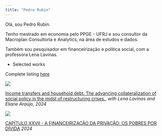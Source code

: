 ```yaml
---
title: "Pedro Rubin"
---
```


Olá, sou Pedro Rubin.

Tenho mestrado em economia pelo PPGE - UFRJ e sou consultor da Macroplan Consultoria e Analytics, na área de estudos e dados.

Também sou pesquisador em financeirização e política social, com a professora Lena Lavinas.

* Selected works

Complete listing [here](https://pedrorubin.github.io/pedro-rubin/research.html)

![](imagens/Lavinas_Araujo_Rubin.png)

[Income transfers and household debt. The advancing collateralization of social policy in the midst of restructuring crises.](https://bjpe.org.br/repojs/index.php/journal/article/view/2455), *with Lena Lavinas and Eliane Araújo, 2024*


![](imagens/livro.jpg)

[CAPÍTULO XXVII - A FINANCEIRIZAÇÃO DA PRIVAÇÃO: OS POBRES POR DÍVIDA](https://www.editoracontracorrente.com.br/product/financeirizacao-crise-estagnacao-e-desigualdade) *2024*

